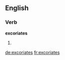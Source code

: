 ==English==

===Verb===
'''excoriates'''

# {{en-third-person singular of|excoriate}}

[[de:excoriates]]
[[fr:excoriates]]